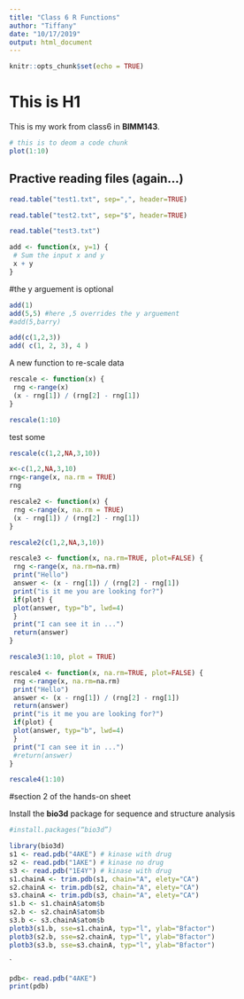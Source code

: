 ```yaml
---
title: "Class 6 R Functions"
author: "Tiffany"
date: "10/17/2019"
output: html_document
---
```


```r
knitr::opts_chunk$set(echo = TRUE)
```

# This is H1
This is my work from class6 in **BIMM143**.

```r
# this is to deom a code chunk
plot(1:10)
```


## Practive reading files (again...)

```r
read.table("test1.txt", sep=",", header=TRUE)
```

```r
read.table("test2.txt", sep="$", header=TRUE)
```

```r
read.table("test3.txt")
```

```r
add <- function(x, y=1) {
 # Sum the input x and y
 x + y
}
```
#the y arguement is optional


```r
add(1)
add(5,5) #here ,5 overrides the y arguement
#add(5,barry)
```

```r
add(c(1,2,3))
add( c(1, 2, 3), 4 )
```

A new function to re-scale data
```r
rescale <- function(x) {
 rng <-range(x)
 (x - rng[1]) / (rng[2] - rng[1])
}
```

```r
rescale(1:10)
```


test some
```r
rescale(c(1,2,NA,3,10))
```


```r
x<-c(1,2,NA,3,10)
rng<-range(x, na.rm = TRUE)
rng
```


```r
rescale2 <- function(x) {
 rng <-range(x, na.rm = TRUE)
 (x - rng[1]) / (rng[2] - rng[1])
}
```


```r
rescale2(c(1,2,NA,3,10))
```

```r
rescale3 <- function(x, na.rm=TRUE, plot=FALSE) {
 rng <-range(x, na.rm=na.rm)
 print("Hello")
 answer <- (x - rng[1]) / (rng[2] - rng[1])
 print("is it me you are looking for?")
 if(plot) {
 plot(answer, typ="b", lwd=4)
 }
 print("I can see it in ...")
 return(answer)
}
```

```r
rescale3(1:10, plot = TRUE)
```


```r
rescale4 <- function(x, na.rm=TRUE, plot=FALSE) {
 rng <-range(x, na.rm=na.rm)
 print("Hello")
 answer <- (x - rng[1]) / (rng[2] - rng[1])
 return(answer)
 print("is it me you are looking for?")
 if(plot) {
 plot(answer, typ="b", lwd=4)
 }
 print("I can see it in ...")
 #return(answer)
}
```


```r
rescale4(1:10)
```


#section 2 of the hands-on sheet

Install the **bio3d** package for sequence and structure analysis
```r
#install.packages(“bio3d”)
```

```r
library(bio3d)
s1 <- read.pdb("4AKE") # kinase with drug
s2 <- read.pdb("1AKE") # kinase no drug
s3 <- read.pdb("1E4Y") # kinase with drug
s1.chainA <- trim.pdb(s1, chain="A", elety="CA")
s2.chainA <- trim.pdb(s2, chain="A", elety="CA")
s3.chainA <- trim.pdb(s3, chain="A", elety="CA")
s1.b <- s1.chainA$atom$b
s2.b <- s2.chainA$atom$b
s3.b <- s3.chainA$atom$b
plotb3(s1.b, sse=s1.chainA, typ="l", ylab="Bfactor")
plotb3(s2.b, sse=s2.chainA, typ="l", ylab="Bfactor")
plotb3(s3.b, sse=s3.chainA, typ="l", ylab="Bfactor")
```
``
`
```r
pdb<- read.pdb("4AKE")
print(pdb)
```




